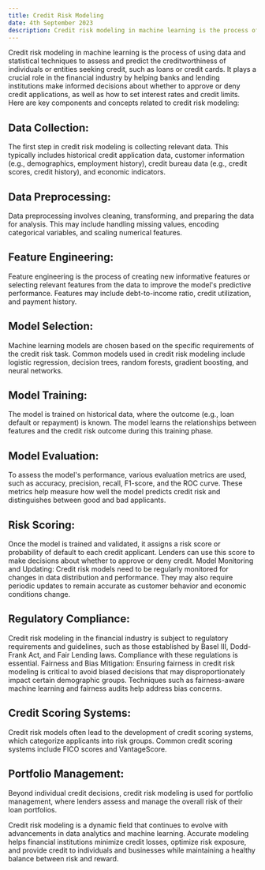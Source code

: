 ```yaml
---
title: Credit Risk Modeling
date: 4th September 2023
description: Credit risk modeling in machine learning is the process of using data and statistical techniques to assess and predict the creditworthiness of individuals or entities seeking credit, such as loans or credit cards. It plays a crucial role in the financial industry by helping banks and lending institutions make informed decisions about whether to approve or deny credit applications, as well as how to set interest rates and credit limits.
---
```


Credit risk modeling in machine learning is the process of using data and statistical techniques to assess and predict the creditworthiness of individuals or entities seeking credit, such as loans or credit cards. It plays a crucial role in the financial industry by helping banks and lending institutions make informed decisions about whether to approve or deny credit applications, as well as how to set interest rates and credit limits. Here are key components and concepts related to credit risk modeling:

## **Data Collection:**

The first step in credit risk modeling is collecting relevant data. This typically includes historical credit application data, customer information (e.g., demographics, employment history), credit bureau data (e.g., credit scores, credit history), and economic indicators.


## **Data Preprocessing:**

Data preprocessing involves cleaning, transforming, and preparing the data for analysis. This may include handling missing values, encoding categorical variables, and scaling numerical features.


## **Feature Engineering:**

Feature engineering is the process of creating new informative features or selecting relevant features from the data to improve the model's predictive performance. Features may include debt-to-income ratio, credit utilization, and payment history.


## **Model Selection:**

Machine learning models are chosen based on the specific requirements of the credit risk task. Common models used in credit risk modeling include logistic regression, decision trees, random forests, gradient boosting, and neural networks.


## **Model Training:**

The model is trained on historical data, where the outcome (e.g., loan default or repayment) is known. The model learns the relationships between features and the credit risk outcome during this training phase.


## **Model Evaluation:**

To assess the model's performance, various evaluation metrics are used, such as accuracy, precision, recall, F1-score, and the ROC curve. These metrics help measure how well the model predicts credit risk and distinguishes between good and bad applicants.


## **Risk Scoring:**

Once the model is trained and validated, it assigns a risk score or probability of default to each credit applicant. Lenders can use this score to make decisions about whether to approve or deny credit.
Model Monitoring and Updating: Credit risk models need to be regularly monitored for changes in data distribution and performance. They may also require periodic updates to remain accurate as customer behavior and economic conditions change.


## **Regulatory Compliance:**

Credit risk modeling in the financial industry is subject to regulatory requirements and guidelines, such as those established by Basel III, Dodd-Frank Act, and Fair Lending laws. Compliance with these regulations is essential.
Fairness and Bias Mitigation: Ensuring fairness in credit risk modeling is critical to avoid biased decisions that may disproportionately impact certain demographic groups. Techniques such as fairness-aware machine learning and fairness audits help address bias concerns.


## **Credit Scoring Systems:**

Credit risk models often lead to the development of credit scoring systems, which categorize applicants into risk groups. Common credit scoring systems include FICO scores and VantageScore.


## **Portfolio Management:**

Beyond individual credit decisions, credit risk modeling is used for portfolio management, where lenders assess and manage the overall risk of their loan portfolios.


Credit risk modeling is a dynamic field that continues to evolve with advancements in data analytics and machine learning. Accurate modeling helps financial institutions minimize credit losses, optimize risk exposure, and provide credit to individuals and businesses while maintaining a healthy balance between risk and reward.